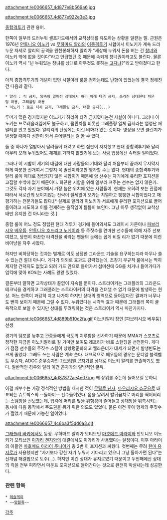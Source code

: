 {{{#!HTML
<object width="420" height="315"><param name="movie" value="//www.youtube.com/v/zSgWOA8sS8k?version=3&amp;hl=ko_KR"></param><param name="allowFullScreen" value="true"></param><param name="allowscriptaccess" value="always"></param><embed src="//www.youtube.com/v/zSgWOA8sS8k?version=3&amp;hl=ko_KR" type="application/x-shockwave-flash" width="420" height="315" allowscriptaccess="always" allowfullscreen="true"></embed></object>
}}}

attachment:/e0066657_4d877e8b569a6.jpg

attachment:/e0066657_4d877e922e3e3.jpg

[[종합격투기]] 관련 용어.

한쪽이 일부러 드러누워 셀프가드에서의 교착상태를 유도하는 상황을 일컫는 말. 근원은 1976년 [[안토니오 이노키]] vs [[무하마드 알리]]의 [[이종격투기]] 시합에서 이노키가 계속 드러누운 자세로 알리의 공격을 원천봉쇄하자 알리가 "세상에 누워서 돈을 버는 건 [[창녀]]와 이노키 밖에 없을 것이다"라고 언급했던 것 때문에 속되게 창녀권이라고도 불린다. 물론 이노키 역시 "넌 누워있는 창녀를 상대로 아무것도 못하는 [[고자]]냐?"라고 받아쳤다고 한다.

아직 종합격투기의 개념이 없던 시절이라 룰을 정하는데도 난항이 있었는데 결국 정해진 건 다음과 같다.

 * 알리 : 킥 금지, 양측이 일어선 상태에서 허리 아래 타격 금지, 쓰러진 상대한테 파운딩 허용, 그래플링 허용
 * 이노키 : 로프 터치 금지, 그래플링 금지, 태클 금지(...)

루머가 많은 경기였지만 이노키가 허리위 타격 금지였다는건 사실이 아니다. 그러나 이노키는 프로레슬러임에도 불구하고, 클린치를 비롯한 그래플링 일체 금지라는 엄청난 페널티를 안고 있었다. 알리킥의 탄생에는 이런 비화가 있는 것이다. 영상을 보면 클린치가 발생할 때마다 심판이 와서 뜯어말리는 걸 볼 수 있다.

둘 중 하나가 열받아서 달려들어 패려고 하면 심판이 저지했고 현대 종합격투기와 달리 아무리 오래 누워있어도 제재를 가하지 않았기에 보는 사람 입장에선 속터질 일이었다.

그러나 이 시합이 세기의 대결에 대한 사람들의 기대와 달리 처음부터 끝까지 무지막지하게 따분한 전개여서 그렇지 꼭 졸전이라고만 평가할 수는 없다. 현대의 종합격투기와 달리 룰이 제대로 정립되지 않은 시합이기 때문에 양 선수는 자기에게 유리한 포지션을 고집할 수밖에 없기 때문이다. 화끈한 시합을 위해 일부러 져주는 선수는 없지 않은가. 그것도 각자 자기 분야에서 가장 높은 위치에 있는 사람들이. 현재는 오히려 보는 관점에 따라서 서로간의 보이지않는 전략이 쉴세없이 오가는 치열하고 팽팽한 시합이었다고 재평가하는 전문가들도 많다.[* 실제로 알리와 이노키가 서로에게 유리한 포지션으로 끌어들이려고 시도하고 이를 견제하는 움직임이 틈틈이 보인다. 그냥 아무 생각없이 교착상태만 유지한 건 아니라는 것.]  

종합 룰이 어느 정도 정립된 현대 격투기 경기에 들어와서도 그레이시 가문이나 [[파브리시오 베우둠]], [[안토니오 호드리고 노게이라]] 등 주짓수를 연마한 선수들에 의해 자주 선보여졌고, 당연히 화끈한 타격전을 바라는 팬들의 눈에는 곱게 비칠 리가 없기 때문에 이런 비아냥을 자주 사왔다. 

하지만 비하당하는 것과는 별개로 이도 상당한 그라운드 기술을 요구하는지라 아무나 쓸 수 있는건 절대 아니다. 게다가 의외로 효과도 강력했는데, 초창기 무규칙 룰에서는 딱히 제지할 건덕지도 없었고 되려 가드 안으로 들어가서 섭미션에 GG를 치거나 들어가다가 업킥에 맞아 KO되는 사례도 왕왕 있었다. 

결론부터 말하면 교착상태가 끝없이 지속될 뿐이다. 스트라이커는 그래플러의 그라운드 테크닉을 경계하고 그래플러는 스트라이커의 타격을 견뎌낼 수 없기 때문에 발생하는 현상. 어느 한쪽이 과감히 치고 나가야 하지만 상대의 영역으로 들어갔다간 결과가 너무나도 뻔히 보이기 때문에 그럴 수 없다. 누워있다는 시각적 효과 때문에 그래플러 쪽이 굴욕적으로 보일 수 있지만 상대를 두려워하는 것은 스트라이커 역시 마찬가지다.

attachment:/e0066657_4d889b510c2fa.gif
이노키알리 장인 [파브리시오 베우둠] 선생

경기의 템포를 늦추고 관중들에게 극도의 지루함을 선사하기 때문에 MMA가 스포츠로 정착한 지금은 이노키알리로 갈 기미만 보여도 레프리가 바로 스탠딩을 선언한다. 게다가 점점 선수들의 주짓수 스킬이 상향평준화되고 웰라운더가 대세가 되면서 발생빈도는 크게 줄었다. 그래도 쓰는 사람은 계속 쓴다. 대표적으로 베우둠의 경우는 문디알 블랙벨트 우승자, ADCC 준우승자인 [[가브리엘 곤자가]]를 상대로 이노키 알리를 연출하기도 했다. 일반적인 경우와 달리 이건 곤자가의 일방적인 굴욕.

attachment:/e0066657_4d87872ae4e07.jpg
왜 상위를 주는데 들어오질 못하니

이걸 깨부수는 가장 정석적인 방법을 제시한 것이 [[무릴로 닌자]], [[마우리시오 쇼군]]으로 대표되는 슈트박스의 --돌아이-- 선수들이었다. 몸을 날려서 발뒤꿈치로 머리를 찍어버리는 스탬핑을 선보였는데, 업킥에 머리를 맞을 위험성이 줄어들고 상대방을 위축시키는 동시에 다음 동작에서 주도권을 쥐기 위한 의도도 있었다. 물론 이건 후아 형제의 주짓수가 쩔었기 때문에 가능한 일이었다. 

attachment:/e0066657_4c6ba3f5dd6a3.gif

[[그래플러 바키]]에서도 등장. 무하마드 알리가 모티브인 [[마호메드 아라이]]와 안토니오 이노키가 모티브인 [[이가리 켄지]]와의 대결에서도 이가리가 사용했다는 설정이다. 이후 아라이의 아들인 [[마호메드 아라이 주니어]]가 총 2번 이 포지션과 싸웠다. 첫번째는 무려 [[한마 유지로]]가 사용했지만 "자기보다 강한 자가 누워서 기다리고 있으니 그냥 돌아가면 된다"는 신개념 해결법으로 도주(...). 하지만 이건 상대가 유지로였기 때문이고 두번째에선 상대의 킥을 전부 피하면서 마운트 포지션으로 들어간다는 것으로 완전히 박살내는데 성공한다.  
 
=== 관련 항목 ===
 * [[레슬게이]]
 * ~~[[망월취]]~~

[[각주]]
